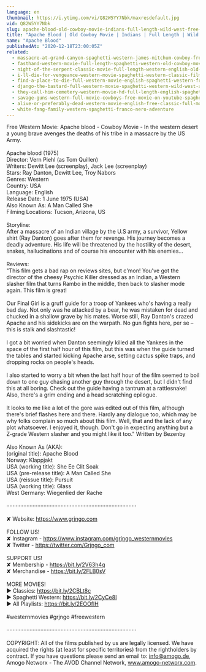 ```yaml
---
language: en
thumbnail: https://i.ytimg.com/vi/Q82W5YY7Nbk/maxresdefault.jpg
vid: Q82W5YY7Nbk
slug: apache-blood-old-cowboy-movie-indians-full-length-wild-west-free-movie-on-youtube
title: "Apache Blood | Old Cowboy Movie | Indians | Full Length | Wild West | Free Movie on YouTube"
name: "Apache Blood"
publishedAt: "2020-12-18T23:00:05Z"
related:
  - massacre-at-grand-canyon-spaghetti-western-james-mitchum-cowboy-free-westerns
  - fasthand-western-movie-full-length-spaghetti-western-old-cowboy-movie-wild-west
  - night-of-the-serpent-classic-movie-full-length-western-english-old-cowboy-movie
  - i-ll-die-for-vengeance-western-movie-spaghetti-western-classic-film-free-cowboy-movie
  - find-a-place-to-die-full-western-movie-english-spaghetti-western-free-cowboy-film
  - django-the-bastard-full-western-movie-spaghetti-western-wild-west-action
  - they-call-him-cemetery-western-movie-hd-full-length-english-spaghetti-western
  - savage-guns-western-full-movie-cowboys-free-movie-on-youtube-spaghetti-western
  - alive-or-preferably-dead-western-movie-english-free-classic-full-movie
  - white-fang-family-western-spaghetti-franco-nero-adventure
---
```


Free Western Movie: Apache blood - Cowboy Movie - In the western desert a young brave avenges the deaths of his tribe in a massacre by the US Army.<br />
<br />
Apache blood (1975)<br />
Director: Vern Piehl (as Tom Quillen)<br />
Writers: Dewitt Lee (screenplay), Jack Lee (screenplay)<br />
Stars: Ray Danton, Dewitt Lee, Troy Nabors <br />
Genres: Western<br />
Country: USA<br />
Language: English<br />
Release Date: 1 June 1975 (USA) <br />
Also Known As: A Man Called She <br />
Filming Locations: Tucson, Arizona, US<br />
<br />
Storyline:<br />
After a massacre of an Indian village by the U.S army, a survivor, Yellow shirt (Ray Danton) goes after them for revenge. His journey becomes a deadly adventure. His life will be threatened by the hostility of the desert, snakes, hallucinations and of course his encounter with his enemies…<br />
<br />
Reviews:<br />
"This film gets a bad rap on reviews sites, but c'mon! You've got the director of the cheesy Psychic Killer dressed as an Indian, a Western slasher film that turns Rambo in the middle, then back to slasher mode again. This film is great!<br />
<br />
Our Final Girl is a gruff guide for a troop of Yankees who's having a really bad day. Not only was he attacked by a bear, he was mistaken for dead and chucked in a shallow grave by his mates. Worse still, Ray Danton's crazed Apache and his sidekicks are on the warpath. No gun fights here, per se – this is stalk and slashtastic!<br />
<br />
I got a bit worried when Danton seemingly killed all the Yankees in the space of the first half hour of this film, but this was when the guide turned the tables and started kicking Apache arse, setting cactus spike traps, and dropping rocks on people's heads.<br />
<br />
I also started to worry a bit when the last half hour of the film seemed to boil down to one guy chasing another guy through the desert, but I didn't find this at all boring. Check out the guide having a tantrum at a rattlesnake! Also, there's a grim ending and a head scratching epilogue.<br />
<br />
It looks to me like a lot of the gore was edited out of this film, although there's brief flashes here and there. Hardly any dialogue too, which may be why folks complain so much about this film. Well, that and the lack of any plot whatsoever. I enjoyed it, though. Don't go in expecting anything but a Z-grade Western slasher and you might like it too." Written by Bezenby <br />
<br />
Also Known As (AKA):<br />
(original title): Apache Blood<br />
Norway: Klappjakt<br />
USA (working title): She Ee Clit Soak<br />
USA (pre-release title): A Man Called She<br />
USA (reissue title): Pursuit<br />
USA (working title): Glass<br />
West Germany: Wiegenlied der Rache<br />
<br />
····················································································<br />
<br />
✘ Website: https://www.grjngo.com<br />
<br />
FOLLOW US!<br />
✘ Instagram - https://www.instagram.com/grjngo_westernmovies<br />
✘ Twitter - https://twitter.com/Grjngo_com<br />
<br />
SUPPORT US!<br />
✘ Membership - https://bit.ly/2V63h4q<br />
✘ Merchandise - https://bit.ly/2FLB0sV<br />
<br />
MORE MOVIES! <br />
► Classics: https://bit.ly/2CBLt8c <br />
► Spaghetti Western: https://bit.ly/2CyCe8I <br />
► All Playlists: https://bit.ly/2EOOfIH <br />
<br />
#westernmovies #grjngo #freewestern<br />
<br />
····················································································<br />
<br />
COPYRIGHT: All of the films published by us are legally licensed. We have acquired the rights (at least for specific territories) from the rightholders by contract. If you have questions please send an email to: info@amogo.de, Amogo Networx - The AVOD Channel Network, www.amogo-networx.com.
